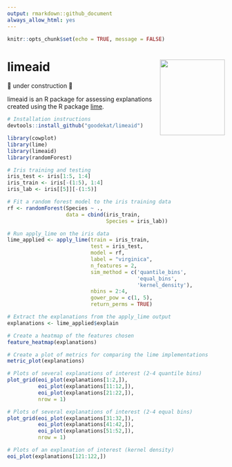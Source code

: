 ```yaml
---
output: rmarkdown::github_document
always_allow_html: yes
---
```


```r
knitr::opts_chunk$set(echo = TRUE, message = FALSE)
```

# limeaid <img align="right" width="150" height="175" src="README_files/limeaid-sticker.png">

🚧 under construction 🚧  

limeaid is an R package for assessing explanations created using the R package [lime](https://lime.data-imaginist.com/).

```r
# Installation instructions 
devtools::install_github("goodekat/limeaid")
```

```r
library(cowplot)
library(lime)
library(limeaid)
library(randomForest)

# Iris training and testing
iris_test <- iris[1:5, 1:4]
iris_train <- iris[-(1:5), 1:4]
iris_lab <- iris[[5]][-(1:5)]

# Fit a random forest model to the iris training data
rf <- randomForest(Species ~ .,
                   data = cbind(iris_train, 
                                Species = iris_lab))

# Run apply_lime on the iris data
lime_applied <- apply_lime(train = iris_train,
                           test = iris_test,
                           model = rf,
                           label = "virginica",
                           n_features = 2,
                           sim_method = c('quantile_bins',
                                          'equal_bins',
                                          'kernel_density'),
                           nbins = 2:4, 
                           gower_pow = c(1, 5),
                           return_perms = TRUE)

# Extract the explanations from the apply_lime output
explanations <- lime_applied$explain
```

```r
# Create a heatmap of the features chosen
feature_heatmap(explanations)
```

```r
# Create a plot of metrics for comparing the lime implementations
metric_plot(explanations)
```

```r
# Plots of several explanations of interest (2-4 quantile bins)
plot_grid(eoi_plot(explanations[1:2,]),
          eoi_plot(explanations[11:12,]),
          eoi_plot(explanations[21:22,]),
          nrow = 1)

# Plots of several explanations of interest (2-4 equal bins)
plot_grid(eoi_plot(explanations[31:32,]),
          eoi_plot(explanations[41:42,]),
          eoi_plot(explanations[51:52,]),
          nrow = 1)
```

```r
# Plots of an explanation of interest (kernel density)
eoi_plot(explanations[121:122,])
```
